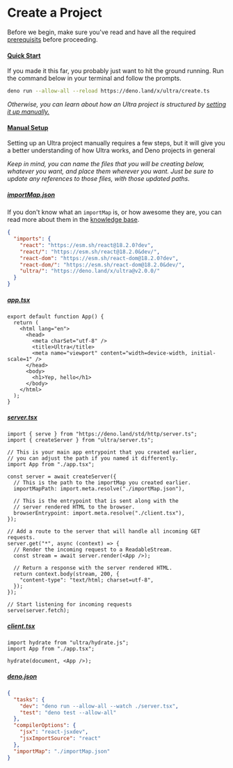 # Create a Project

Before we begin, make sure you've read and have all the required [prerequisits](/docs/prerequisits) before proceeding.

#### [Quick Start](#quick-start)

If you made it this far, you probably just want to hit the ground running. Run the command
below in your terminal and follow the prompts.


```bash
deno run --allow-all --reload https://deno.land/x/ultra/create.ts
```

*Otherwise, you can learn about how an Ultra project is structured by [setting it up manually.](#manual-setup)*

#### [Manual Setup](#manual-setup)

Setting up an Ultra project manually requires a few steps, but it will give you a better understanding
of how Ultra works, and Deno projects in general

*Keep in mind, you can name the files that you will be creating below, whatever you want, and place them wherever you want. Just be sure to update any references to those files, with those updated paths.*

##### [importMap.json](#importmapjson)

If you don't know what an `importMap` is, or how awesome they are, you can read more about them in the [knowledge base](/docs/knowledge-base#import-maps).
```json
{
  "imports": {
    "react": "https://esm.sh/react@18.2.0?dev",
    "react/": "https://esm.sh/react@18.2.0&dev/",
    "react-dom": "https://esm.sh/react-dom@18.2.0?dev",
    "react-dom/": "https://esm.sh/react-dom@18.2.0&dev/",
    "ultra/": "https://deno.land/x/ultra@v2.0.0/"
  }
}
```

##### [app.tsx](#apptsx)

```tsx
export default function App() {
  return (
    <html lang="en">
      <head>
        <meta charSet="utf-8" />
        <title>Ultra</title>
        <meta name="viewport" content="width=device-width, initial-scale=1" />
      </head>
      <body>
        <h1>Yep, hello</h1>
      </body>
    </html>
  );
}
```

##### [server.tsx](#servertsx)

```tsx
import { serve } from "https://deno.land/std/http/server.ts";
import { createServer } from "ultra/server.ts";

// This is your main app entrypoint that you created earlier,
// you can adjust the path if you named it differently.
import App from "./app.tsx";

const server = await createServer({
  // This is the path to the importMap you created earlier.
  importMapPath: import.meta.resolve("./importMap.json"),

  // This is the entrypoint that is sent along with the
  // server rendered HTML to the browser.
  browserEntrypoint: import.meta.resolve("./client.tsx"),
});

// Add a route to the server that will handle all incoming GET requests.
server.get("*", async (context) => {
  // Render the incoming request to a ReadableStream.
  const stream = await server.render(<App />);

  // Return a response with the server rendered HTML.
  return context.body(stream, 200, {
    "content-type": "text/html; charset=utf-8",
  });
});

// Start listening for incoming requests
serve(server.fetch);
```

##### [client.tsx](#clienttsx)

```tsx
import hydrate from "ultra/hydrate.js";
import App from "./app.tsx";

hydrate(document, <App />);
```

##### [deno.json](#denojson)

```json
{
  "tasks": {
    "dev": "deno run --allow-all --watch ./server.tsx",
    "test": "deno test --allow-all"
  },
  "compilerOptions": {
    "jsx": "react-jsxdev",
    "jsxImportSource": "react"
  },
  "importMap": "./importMap.json"
}
```